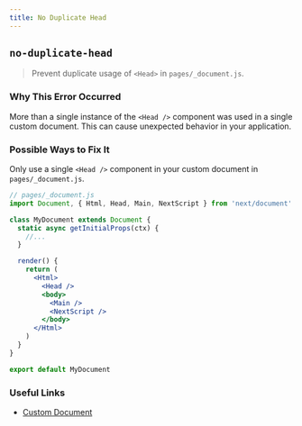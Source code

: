 ```yaml
---
title: No Duplicate Head
---
```


## `no-duplicate-head`

> Prevent duplicate usage of `<Head>` in `pages/_document.js`.

### Why This Error Occurred

More than a single instance of the `<Head />` component was used in a single custom document. This can cause unexpected behavior in your application.

### Possible Ways to Fix It

Only use a single `<Head />` component in your custom document in `pages/_document.js`.

```jsx
// pages/_document.js
import Document, { Html, Head, Main, NextScript } from 'next/document'

class MyDocument extends Document {
  static async getInitialProps(ctx) {
    //...
  }

  render() {
    return (
      <Html>
        <Head />
        <body>
          <Main />
          <NextScript />
        </body>
      </Html>
    )
  }
}

export default MyDocument
```

### Useful Links

- [Custom Document](https://nextjs.org/docs/advanced-features/custom-document)
